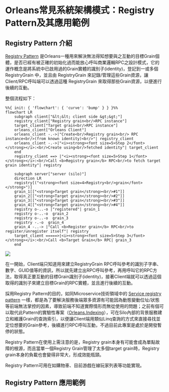 # Orleans常見系統架構模式：Registry Pattern及其應用範例

## Registry Pattern 介紹

[Registry Pattern](https://social.technet.microsoft.com/wiki/contents/articles/51018.registry-pattern-using-microsoft-orleans.aspx) 是Orleans一種用來解決無法得知想要與之互動的目標Grain個體，是否已經有被正確的初始化過而能放心呼叫商業邏輯RPC之設計模式，它的運作概念是將系統中已啟用過的Grain實體的識別子(identity)，登記到一或多個 RegistryGrain 中，並且由 RegistryGrain 來記錄/管理這些Grain資源，讓Client/RPC呼叫端可以透過這種 RegistryGrain 來取得那些Grain資源，以便進行後續的互動。

整個流程如下：

::: {.content-visible when-format="markdown"}
```mermaid
%%{ init: { 'flowchart': { 'curve': 'bump' } } }%%
flowchart LR 
    subgraph client["&lt;&lt; client side &gt;&gt;"]
    registry_client["Registry grain<br/>RPC instance"]
    target_client["Target grain<br/>RPC instance"]
    orleans_client["Orleans Client"]
    orleans_client -.->|"Create<br/>Registry grain<br/> RPC instance<br/>(from known identity)<br/>"| registry_client
    orleans_client -.->|"<i><strong><font size=5>Step 2</font></strong></i>:<br/>Create using<br/>fetched identity"| target_client
    end    
    registry_client ==> |"<i><strong><font size=5>Step 1</font></strong></i>:<br/>Call <b>Registry grain</b> RPC<br/>to fetch target grain identity"| registry
    
    subgraph server["server (silo)"]
    direction LR
    registry[("<strong><font size=4>Registry<br/>grain</font></strong>")]
    grain_1[["<strong>Target grain</strong><br/>#1"]]
    grain_2[["<strong>Target grain</strong><br/>#2"]]
    grain_3[["<strong>Target grain</strong><br/>#3"]]
    grain_4[["<strong>Target grain</strong><br/>#4"]]
    registry o-..-o |"registered"| grain_1
    registry o-..-o  grain_2
    registry o-..-o  grain_3
    registry -.-o  grain_4
    grain_4 -..-> |"Call <b>Register grain</b> RPC<br/>to register/unregister itself"| registry
    target_client =====>|<i><strong><font size=5>Step 3</font></strong></i>:<br/>Call <b>Target Grain</b> RPC| grain_3
    end
```
:::

::: {.content-hidden unless-format="docx"}
![](./mermaid-diagram-01.png)
:::

在一開始，Client端只知道用來建立RegistryGrain RPC呼叫參考的識別子字串、數字、GUID值等的資訊，所以就先建立出RPC呼叫參考，再用呼叫它的RPC方法，取得真正要互動的目標Grain識別子(identity)，接著Client端就可以透過這個取得的識別子來建立目標Grain的RPC實體，並且進行後續的互動。

採用Registry Pattern的目的，如同Microservice技術領域中的 [Service registry pattern](https://microservices.io/patterns/service-registry.html) 一樣，都是為了要解決服務後端眾多資源有可能因為動態變動位址/狀態等前端無法掌控的因素，導致前端不知道實際情形而無從使用的問題；之前有個可以取代此Pattern的實驗性專案（[Orleans.Indexing](https://github.com/OrleansContrib/Orleans.Indexing)），可在Silo內部的背景服務建立和維護Grain的查詢索引，以便讓Client端用類似Linq查詢的方式來直接尋找並定位想要的Grain參考，後續進行RPC呼叫互動，不過目前此專案是處於是開發暫停的狀態。

Registry Pattern在使用上需注意的是，Registry grain本身有可能會成為單點故障的根源，而且當單一個Registry Grain管理了太多個target grain時，Registry grain本身的負載也會變得非常大，形成效能瓶頸。

Registry Pattern可用在如購物車、目前游戲在線玩家列表等功能實現。

## Registry Pattern 應用範例

